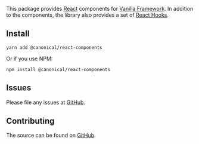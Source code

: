 <Meta title="Getting started" />

This package provides [React](https://reactjs.org/) components for [Vanilla Framework](http://vanillaframework.io). In addition to the components, the library also provides a set of [React Hooks](https://reactjs.org/docs/hooks-intro.html).

## Install

```shell
yarn add @canonical/react-components
```

Or if you use NPM:

```shell
npm install @canonical/react-components
```

## Issues

Please file any issues at [GitHub](https://github.com/canonical-web-and-design/react-components/issues).

## Contributing

The source can be found on [GitHub](https://github.com/canonical-web-and-design/react-components).
